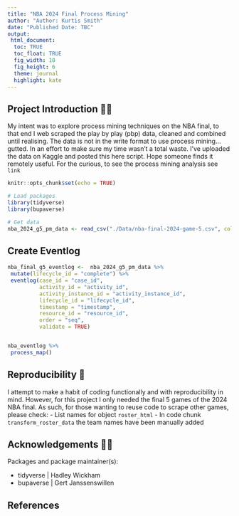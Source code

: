 ```yaml
---
title: "NBA 2024 Final Process Mining"
author: "Author: Kurtis Smith"
date: "Published Date: TBC"
output: 
 html_document:
  toc: TRUE
  toc_float: TRUE
  fig_width: 10
  fig_height: 6
  theme: journal
  highlight: kate
---
```


## Project Introduction 👋🏽

My intent was to explore process mining techniques on the NBA final, to that end I web scraped the play by play (pbp) data, cleaned and combined until realising. The data is not in the write format to use process mining...gutted. In an effort to make sure my time wasn't a total waste. I've uploaded the data on Kaggle and posted this here script. Hope someone finds it remotely useful. For the curious, to see the process mining analysis see `link`

```r
knitr::opts_chunk$set(echo = TRUE)

# Load packages
library(tidyverse)
library(bupaverse)

# Get data
nba_2024_g5_pm_data <- read_csv("./Data/nba-final-2024-game-5.csv", col_names = TRUE)

```

## Create Eventlog

```r

nba_final_g5_eventlog <-  nba_2024_g5_pm_data %>% 
 mutate(lifecycle_id = "complete") %>% 
 eventlog(case_id = "case_id", 
          activity_id = "activity_id", 
          activity_instance_id = "activity_instance_id", 
          lifecycle_id = "lifecycle_id", 
          timestamp = "timestamp", 
          resource_id = "resource_id", 
          order = "seq", 
          validate = TRUE)


nba_eventlog %>% 
 process_map()

```


## Reproducibility 🔂

I attempt to make a habit of coding functionally and with reproducibility in mind. However, for this project I only needed the final 5 games of the 2024 NBA final. As such, for those wanting to reuse code to scrape other games, please check: - List names for object `roster_html` - In code chunk `transform_roster_data` the team names have been manually added

## Acknowledgements 👏🏽

Packages and package maintainer(s):

-   tidyverse \| Hadley Wickham
-   bupaverse \| Gert Janssenswillen

## References
